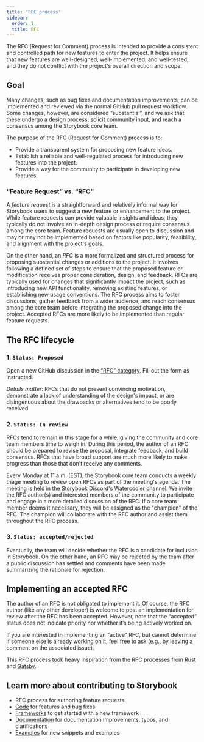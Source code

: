 ```yaml
---
title: 'RFC process'
sidebar:
  order: 1
  title: RFC
---
```


The RFC (Request for Comment) process is intended to provide a consistent and controlled path for new features to enter the project. It helps ensure that new features are well-designed, well-implemented, and well-tested, and they do not conflict with the project's overall direction and scope.

## Goal

Many changes, such as bug fixes and documentation improvements, can be implemented and reviewed via the normal GitHub pull request workflow. Some changes, however, are considered “substantial”, and we ask that these undergo a design process, solicit community input, and reach a consensus among the Storybook core team.

The purpose of the RFC (Request for Comment) process is to:

* Provide a transparent system for proposing new feature ideas.
* Establish a reliable and well-regulated process for introducing new features into the project.
* Provide a way for the community to participate in developing new features.

### “Feature Request” vs. “RFC”

A *feature request* is a straightforward and relatively informal way for Storybook users to suggest a new feature or enhancement to the project. While feature requests can provide valuable insights and ideas, they typically do not involve an in-depth design process or require consensus among the core team. Feature requests are usually open to discussion and may or may not be implemented based on factors like popularity, feasibility, and alignment with the project's goals.

On the other hand, an *RFC* is a more formalized and structured process for proposing substantial changes or additions to the project. It involves following a defined set of steps to ensure that the proposed feature or modification receives proper consideration, design, and feedback. RFCs are typically used for changes that significantly impact the project, such as introducing new API functionality, removing existing features, or establishing new usage conventions. The RFC process aims to foster discussions, gather feedback from a wider audience, and reach consensus among the core team before integrating the proposed change into the project. Accepted RFCs are more likely to be implemented than regular feature requests.

## The RFC lifecycle

### 1. `Status: Proposed`

Open a new GitHub discussion in the [“RFC” category](https://github.com/storybookjs/storybook/discussions/new?category=rfc). Fill out the form as instructed.

*Details matter*: RFCs that do not present convincing motivation, demonstrate a lack of understanding of the design's impact, or are disingenuous about the drawbacks or alternatives tend to be poorly received.

### 2. `Status: In review`

RFCs tend to remain in this stage for a while, giving the community and core team members time to weigh in. During this period, the author of an RFC should be prepared to revise the proposal, integrate feedback, and build consensus. RFCs that have broad support are much more likely to make progress than those that don't receive any comments.

Every Monday at 11 a.m. (EST), the Storybook core team conducts a weekly triage meeting to review open RFCs as part of the meeting's agenda. The meeting is held in the [Storybook Discord's Watercooler channel](https://discord.com/channels/486522875931656193/486522876388704260). We invite the RFC author(s) and interested members of the community to participate and engage in a more detailed discussion of the RFC. If a core team member deems it necessary, they will be assigned as the "champion" of the RFC. The champion will collaborate with the RFC author and assist them throughout the RFC process.

### 3. `Status: accepted/rejected`

Eventually, the team will decide whether the RFC is a candidate for inclusion in Storybook. On the other hand, an RFC may be rejected by the team after a public discussion has settled and comments have been made summarizing the rationale for rejection.

## Implementing an accepted RFC

The author of an RFC is not obligated to implement it. Of course, the RFC author (like any other developer) is welcome to post an implementation for review after the RFC has been accepted. However, note that the “accepted” status does not indicate priority nor whether it’s being actively worked on.

If you are interested in implementing an "active" RFC, but cannot determine if someone else is already working on it, feel free to ask (e.g., by leaving a comment on the associated issue).

This RFC process took heavy inspiration from the RFC processes from [Rust](https://github.com/rust-lang/rfcs) and [Gatsby](https://www.gatsbyjs.com/contributing/rfc-process/).

## Learn more about contributing to Storybook

* RFC process for authoring feature requests
* [Code](./code.mdx) for features and bug fixes
* [Frameworks](./framework.mdx) to get started with a new framework
* [Documentation](./documentation/documentation-updates.mdx) for documentation improvements, typos, and clarifications
* [Examples](./documentation/new-snippets.mdx) for new snippets and examples
